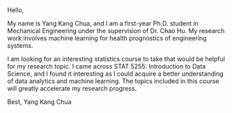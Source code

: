 Hello, 

My name is Yang Kang Chua, and I am a first-year Ph.D. student in Mechanical Engineering under the supervision of Dr. Chao Hu. My research work involves machine learning for health prognostics of engineering systems.

I am looking for an interesting statistics course to take that would be helpful for my research topic. I came across STAT 5255: Introduction to Data Science, and I found it interesting as I could acquire a better understanding of data analytics and machine learning. The topics included in this course will greatly accelerate my research progress.

Best,
Yang Kang Chua